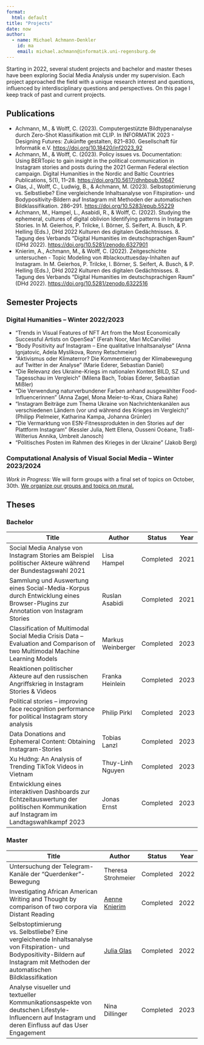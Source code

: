 ```yaml
---
format: 
  html: default
title: "Projects"
date: now
author:
  - name: Michael Achmann-Denkler
    id: ma
    email: michael.achmann@informatik.uni-regensburg.de
---
```


Starting in 2022, several student projects and bachelor and master theses have been exploring Social Media Analysis under my supervision. Each project approached the field with a unique research interest and questions, influenced by interdisciplinary questions and perspectives. On this page I keep track of past and current projects. 

## Publications
* Achmann, M., & Wolff, C. (2023). Computergestützte Bildtypenanalyse durch Zero-Shot Klassifikation mit CLIP. In INFORMATIK 2023 - Designing Futures: Zukünfte gestalten, 821–830. Gesellschaft für Informatik e.V. [https://doi.org/10.18420/inf2023_92](https://doi.org/10.18420/inf2023_92)
* Achmann, M., & Wolff, C. (2023). Policy issues vs. Documentation: Using BERTopic to gain insight in the political communication in Instagram stories and posts during the 2021 German Federal election campaign. Digital Humanities in the Nordic and Baltic Countries Publications, 5(1), 11–28. [https://doi.org/10.5617/dhnbpub.10647](https://doi.org/10.5617/dhnbpub.10647)
* Glas, J., Wolff, C., Ludwig, B., & Achmann, M. (2023). Selbstoptimierung vs. Selbstliebe? Eine vergleichende Inhaltsanalyse von Fitspiration- und Bodypositivity-Bildern auf Instagram mit Methoden der automatischen Bildklassifikation. 286–291. [https://doi.org/10.5283/epub.55229](https://doi.org/10.5283/epub.55229)
* Achmann, M., Hampel, L., Asabidi, R., & Wolff, C. (2022). Studying the ephemeral, cultures of digital oblivion Identifying patterns in Instagram Stories. In M. Geierhos, P. Trilcke, I. Börner, S. Seifert, A. Busch, & P. Helling (Eds.), DHd 2022 Kulturen des digitalen Gedächtnisses. 8. Tagung des Verbands “Digital Humanities im deutschsprachigen Raum” (DHd 2022). [https://doi.org/10.5281/zenodo.6327901](https://doi.org/10.5281/zenodo.6327901)
* Knierim, A., Achmann, M., & Wolff, C. (2022). Zeitgeschichte untersuchen - Topic Modeling von #blackouttuesday-Inhalten auf Instagram. In M. Geierhos, P. Trilcke, I. Börner, S. Seifert, A. Busch, & P. Helling (Eds.), DHd 2022 Kulturen des digitalen Gedächtnisses. 8. Tagung des Verbands “Digital Humanities im deutschsprachigen Raum” (DHd 2022). [https://doi.org/10.5281/zenodo.6322516](https://doi.org/10.5281/zenodo.6322516)

## Semester Projects

### Digital Humanities -- Winter 2022/2023
* "Trends in Visual Features of NFT Art from the Most Economically Successful Artists on OpenSea" (Ferah Noor, Mari McCarville)
* "Body Positivity auf Instagram – Eine qualitative Inhaltsanalyse" (Anna Ignjatovic, Adela Myslikova, Ronny Retschmeier)
* "Aktivismus oder Klimaterror? Die Kommentierung der Klimabewegung auf Twitter in der Analyse" (Marie Ederer, Sebastian Daniel)
* "Die Relevanz des Ukraine-Kriegs im nationalen Kontext BILD, SZ und Tagesschau im Vergleich" (Milena Bach, Tobias Ederer, Sebastian Mißler)
* "Die Verwendung naturverbundener Farben anhand ausgewählter Food-Influencerinnen" (Anna Zagel, Mona Meier-to-Krax, Chiara Rahe)
* "Instagram Beiträge zum Thema Ukraine von Nachrichtenkanälen aus verschiedenen Ländern (vor und während des Krieges im Vergleich)" (Philipp Pielmeier, Katharina Kampa, Johanna Grünler)
* "Die Vermarktung von ESN-Fitnessprodukten in den Stories auf der Plattform Instagram" (Kessler Julia, Nett Ellena, Ousseni Océane, Traßl-Wilterius Annika, Umbreit Janosch)
* "Politisches Posten im Rahmen des Krieges in der Ukraine" (Jakob Berg)


### Computational Analysis of Visual Social Media -- Winter 2023/2024
*Work in Progress:* We will form groups with a final set of topics on October, 30th. [We organize our groups and topics on mural.](https://app.mural.co/t/dh0000/m/dh0000/1696936861193/3ecf3d9c56ee7d6999a23b06a01877b377c32332?sender=u28bb3505e871d61e7f0b7425)

## Theses

### Bachelor

| Title                                                                                                                                    	| Author          	| Status           	| Year 	|
|------------------------------------------------------------------------------------------------------------------------------------------	|-------------------	|------------------	|------	|
| Social Media Analyse von Instagram Stories am Beispiel politischer Akteure während der Bundestagswahl 2021                             	| Lisa Hampel       	| Completed        	| 2021 	|
| Sammlung und Auswertung eines Social-Media-Korpus durch Entwicklung eines Browser-Plugins zur Annotation von Instagram Stories         	| Ruslan Asabidi    	| Completed        	| 2021 	|
| Classification of Multimodal Social Media Crisis Data – Evaluation and Comparison of two Multimodal Machine Learning Models            	| Markus Weinberger 	| Completed        	| 2023 	|
| Reaktionen politischer Akteure auf den russischen Angriffskrieg in Instagram Stories & Videos                                            	| Franka Heinlein   	| Completed 	| 2023 	|
| Political stories -- improving face recognition performance for political Instagram story analysis                                       	| Philip Pirkl      	| Completed 	| 2023 	|
| Data Donations and Ephemeral Content: Obtaining Instagram-Stories                                                                        	| Tobias Lanzl      	| Completed 	| 2023 	|
| Xu Hướng: An Analysis of Trending TikTok Videos in Vietnam                                                                               	| Thuy-Linh Nguyen  	| Completed 	| 2023 	|
| Entwicklung eines interaktiven Dashboards zur Echtzeitauswertung der politischen Kommunikation   auf Instagram im Landtagswahlkampf 2023 	| Jonas Ernst       	| Completed 	| 2023 	|

### Master

| Title                                                                                                                                    	| Author          	| Status           	| Year 	|
|------------------------------------------------------------------------------------------------------------------------------------------	|-------------------	|------------------	|------	|
| Untersuchung der Telegram-Kanäle der "Querdenker"-Bewegung                                                                                                                            	| Theresa   Strohmeier 	| Completed 	| 2022 	|
| Investigating African American Writing and Thought by comparison of two corpora via Distant Reading                                                                                   	| [Aenne Knierim](https://www.uni-hildesheim.de/fr/lsf/personen/person/?lsfid=7490&cHash=bd707747c4efef797ffcdc987b6646a9)        	| Completed 	| 2022 	|
| Selbstoptimierung vs. Selbstliebe? Eine vergleichende Inhaltsanalyse von Fitspiration- und Bodypositivity-Bildern auf Instagram mit Methoden der automatischen   Bildklassifikation 	| [Julia Glas](https://www.psy.lmu.de/ffp/persons/ag-fischer/glas-julia/index.html)           	| Completed 	| 2022 	|
| Analyse visueller und textueller Kommunikationsaspekte von deutschen Lifestyle-Influencern auf Instagram und deren Einfluss auf das User Engagement                                 	| Nina Dillinger       	| Completed 	| 2023 	|

